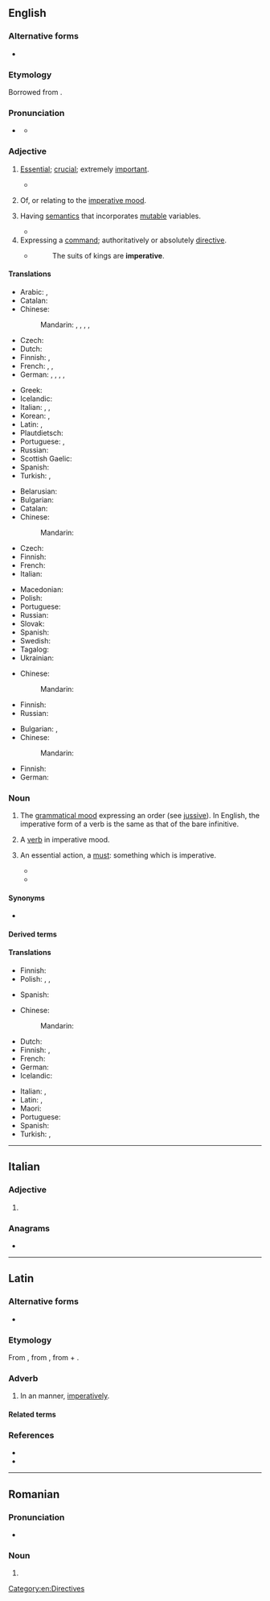 {{also|impérative}}
==English==

===Alternative forms===
* {{alter|en|imp.|imper.||abbreviation|grammar}}

===Etymology===
{{root|en|ine-pro|*per-}}
Borrowed from {{bor|en|la|imperātīvus}}.

===Pronunciation===
* {{a|US}} {{IPA|en|/ɪmˈpɛɹ.ə.tɪv/}}
** {{audio|en|LL-Q1860 (eng)-Vealhurl-imperative.wav|Audio (UK)}}

===Adjective===
{{en-adj}}

# [[essential|Essential]]; [[crucial]]; extremely [[important]].
#: {{ux|en|That you come here right now is '''imperative'''.}}
#* {{quote-video game|en|author=Con Man Games|author2=SmashGames|title=Kindergarten 2|publisher=SmashGames|year=2019|quotee=Felix|text=Give this document to Ozzy. It's '''imperative''' that he reads and understands it. Got it?}}
# {{lb|en|grammar}} Of, or relating to the [[imperative mood]].
# {{lb|en|computing theory}} Having [[semantics]] that incorporates [[mutable]] variables.
#* {{antonyms|en|functional}}
# Expressing a [[command]]; authoritatively or absolutely [[directive]].
#: {{ux|en|'''imperative''' orders}}
#* {{RQ:Joseph Hall Contemplations}}
#*: The suits of kings are '''imperative'''.

====Translations====
{{trans-top|essential}}
* Arabic: {{t+|ar|أَسَاسِيّ}}, {{t|ar|ضَرُورِيّ}}
* Catalan: {{t+|ca|imperatiu}}
* Chinese:
*: Mandarin: {{t|cmn|[[迫切]][[的]]|tr=pòqiè de}}, {{t|cmn|[[必須]][[的]]}}, {{t|cmn|[[必须]][[的]]|tr=bìxū de}}, {{t|cmn|[[至關重要]][[的]]}}, {{t|cmn|[[至关重要]][[的]]|tr=zhìguānzhòngyào de}}
* Czech: {{t|cs|rozkazovací|n}}
* Dutch: {{t+|nl|noodzakelijk}}
* Finnish: {{t+|fi|välttämätön}}, {{t+|fi|pakollinen}}
* French: {{t+|fr|impératif}}, {{t+|fr|essentiel}}, {{t+|fr|indispensable}}
* German: {{t+|de|essenziell}}, {{t+|de|essentiell}}, {{t+|de|notwendig}}, {{t+|de|unverzichtbar}}, {{t+|de|wesentlich}}
{{trans-mid}}
* Greek: {{t+|el|επιτακτικός}}
* Icelandic: {{t+|is|mikilvægur}}
* Italian: {{t+|it|imperativo|m}}, {{t+|it|necessario|m}}, {{t+|it|necessaria|f}}
* Korean: {{t|ko|긴요한}}, {{t|ko|반드 필요한}}
* Latin: {{t|la|necessus}}, {{t|la|necessum}}
* Plautdietsch: {{t|pdt|drinjent}}
* Portuguese: {{t+|pt|essencial}}, {{t+|pt|imperativo}}
* Russian: {{t+|ru|обяза́тельный}}
* Scottish Gaelic: {{t|gd|àithneach}}
* Spanish: {{t+|es|imperativo|m}}
* Turkish: {{t+|tr|mecburi}}, {{t+|tr|zorunlu}}
{{trans-bottom}}

{{trans-top|grammar: of, or relating to the imperative mood}}
* Belarusian: {{t|be|зага́дны}}
* Bulgarian: {{t+|bg|повели́телен}}
* Catalan: {{t+|ca|imperatiu}}
* Chinese:
*: Mandarin: {{t|cmn|[[祈使]][[的]]|tr=qíshǐ de}}
* Czech: {{t|cs|rozkazovací}}
* Finnish: {{t+|fi|imperatiivinen}}
* French: {{t+|fr|impératif}}
* Italian: {{t+|it|imperativo}}
{{trans-mid}}
* Macedonian: {{t|mk|заповеден}}
* Polish: {{t|pl|rozkazujący}}
* Portuguese: {{t+|pt|imperativo}}
* Russian: {{t+|ru|повели́тельный}}
* Slovak: {{t|sk|rozkazovací}}
* Spanish: {{t+|es|imperativo|m}}
* Swedish: {{t+|sv|imperativ}}
* Tagalog: {{t|tl|pautos}}
* Ukrainian: {{t|uk|наказо́вий}}
{{trans-bottom}}

{{trans-top|computing: having semantics that incorporates mutable variables}}
* Chinese:
*: Mandarin: {{t-needed|cmn}}
{{trans-mid}}
* Finnish: {{t+|fi|imperatiivinen}}
* Russian: {{t+|ru|императи́вный}}
{{trans-bottom}}

{{trans-top|authoritatively or absolutely directive}}
* Bulgarian: {{t+|bg|заповеднически}}, {{t+|bg|безапелационен}}
* Chinese:
*: Mandarin: {{t|cmn|[[命令式]][[的]]|tr=mìnglìngshì de}}
{{trans-mid}}
* Finnish: {{t+|fi|pakottava}}
* German: {{t+|de|zwingend}}
{{trans-bottom}}

===Noun===
{{en-noun|~}}

# {{lb|en|uncountable|grammar}} The [[grammatical mood]] expressing an order (see [[jussive]]). In English, the imperative form of a verb is the same as that of the bare infinitive.
#: {{ux|en|The verbs in sentences like "Do it!" and "Say what you like!" are in the '''imperative'''.}}
#: {{syn|en|imperative mood}}
#: {{coordinate terms|en|assertoric|interrogative}}
# {{lb|en|countable|grammar}} A [[verb]] in imperative mood.
# {{lb|en|countable}} An essential action, a [[must]]: something which is imperative.
#: {{ux|en|Visiting Berlin is an '''imperative'''.}}
#* {{quote-journal|en|author=Rupert Christiansen|authorlink=Rupert Christiansen|title=English translations rarely sing|work={{w|The Daily Telegraph}} (Review)|date=1 March 2014|page=R19|passage=Anything grandiose or historically based tends to sound flat and banal when it reaches English, partly because translators get stuck between contradictory '''imperatives''': juggling fidelity to the original sense with what is vocally viable, they tend to resort to a genteel fustian which lacks either poetic resonance or demotic realism, adding to a sense of artificiality rather than enhancing credibility.}}
#* {{quote-journal|en|date=2020 December 2|author=Industry Insider|title=The costs of cutting carbon|journal=Rail|page=76|text=The new '''imperative''' for investment is the Government's objective to secure carbon-neutral transport emissions by 2040.}}

====Synonyms====
* {{l|en|required}}

====Derived terms====
{{col4|en
|categorical imperative
|[[first imperative]] {{qualifier|Latin grammar}}
|moral imperative
|[[second imperative]] {{qualifier|Latin grammar}}
}}

====Translations====
{{trans-see|imperative mood}}

{{trans-top|verb in imperative}}
* Finnish: {{t+|fi|imperatiivi}}
* Polish: {{t|pl|rozkaźnik|m}}, {{t|pl|imperatiwus|m}}, {{t+|pl|imperativus|m}}
{{trans-mid}}
* Spanish: {{t+|es|imperativo|m}}
{{trans-bottom}}

{{trans-top|essential action}}
* Chinese:
*: Mandarin: {{t-needed|cmn}}
* Dutch: {{t+|nl|must|m}}
* Finnish: {{t+|fi|pakko}}, {{t|fi|[[pakollinen]] [[juttu]]}}
* French: {{t+|fr|impératif|m}}
* German: {{t+|de|Muss|n}}
* Icelandic: {{t+|is|nauðsyn|f}}
{{trans-mid}}
* Italian: {{t+|it|imperativo|m}}, {{t+|it|necessario|m}}
* Latin: {{t|la|necessitās|f}}, {{t+|la|opus|n}}
* Maori: {{t|mi|tūhau}}
* Portuguese: {{t+|pt|necessidade|f}}
* Spanish: {{t+|es|imperativo|m}}
* Turkish: {{t+|tr|mecburiyet}}, {{t+|tr|zorunluluk}}
{{trans-bottom}}

[[Category:en:Directives]]

----

==Italian==

===Adjective===
{{head|it|adjective form|g=f-p}}

# {{adj form of|it|imperativo||f|p}}

===Anagrams===
* {{anagrams|it|riempivate}}

----

==Latin==

===Alternative forms===
* {{alter|la|inperātīvē}}

===Etymology===
{{root|la|ine-pro|*per-}}
From {{m|la|imperātīvus|t=commanded}}, from {{m|la|imperō|t=command, order}}, from {{m|la|im-|pos=form of {{m|la|in}}}} + {{m|la|parō|t=prepare, arrange; intend}}.

===Adverb===
{{la-adv|imperātīvē|-}}

# In an {{l|en|imperative}} manner, [[imperatively]].

====Related terms====
{{rel4
|la|imperābiliter
|imperāns
|imperātīvus
|imperātōr
|imperātōriē
|imperātōrius
|imperātrīx
|imperātum
|imperātus
|imperiābiliter
|imperiālis
|imperiōsē
|imperiōsus
|imperitō
|imperium
|imperō
}}

===References===
* {{R:L&S}}
* {{R:Gaffiot}}

----

==Romanian==

===Pronunciation===
* {{IPA|ro|[imperaˈtive]}}

===Noun===
{{head|ro|noun form|g=n-p}}

# {{noun form of|ro|imperativ||indef|pl}}